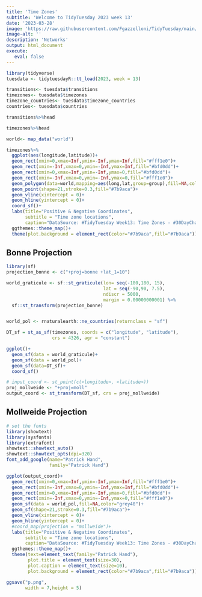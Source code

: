 ```yaml
---
title: 'Time Zones'
subtitle: 'Welcome to TidyTuesday 2023 week 13'
date: '2023-03-28'
image: 'https://raw.githubusercontent.com/Fgazzelloni/TidyTuesday/main/data/2023/w13_TmZn/w13_TmZn.png'
image-alt: ''
description: 'Networks'
output: html_document
execute: 
   eval: false
---
```

```r
library(tidyverse)
tuesdata <- tidytuesdayR::tt_load(2023, week = 13)
```

```r
transitions<- tuesdata$transitions
timezones<- tuesdata$timezones
timezone_countries<- tuesdata$timezone_countries
countries<- tuesdata$countries
```

```r
transitions%>%head
```

```r
timezones%>%head
```

```r
world<- map_data("world")

timezones%>%
  ggplot(aes(longitude,latitude))+
  geom_rect(xmin=0,xmax=Inf,ymin=-Inf,ymax=Inf,fill="#fff1e0")+
  geom_rect(xmin=-Inf,xmax=0,ymin=-Inf,ymax=Inf,fill="#bfd0dd")+
  geom_rect(xmin=0,xmax=Inf,ymin=-Inf,ymax=0,fill="#bfd0dd")+
  geom_rect(xmin=-Inf,xmax=0,ymin=-Inf,ymax=0,fill="#fff1e0")+
  geom_polygon(data=world,mapping=aes(long,lat,group=group),fill=NA,color="grey")+
  geom_point(shape=21,stroke=0.3,fill="#7b9aca")+
  geom_vline(xintercept = 0)+
  geom_hline(yintercept = 0)+
  coord_sf()+
  labs(title="Positive & Negative Coordinates",
       subtitle = "Time zone locations",
       caption="DataSource: #TidyTuesday Week13: Time Zones - #30DayChartChallenge Day15: positive/negative\nDataViz: Federica Gazzelloni")+
  ggthemes::theme_map()+
  theme(plot.background = element_rect(color="#7b9aca",fill="#7b9aca"))
```



## Bonne Projection

```r
library(sf)
projection_bonne <- c("+proj=bonne +lat_1=10")

world_graticule <- sf::st_graticule(lon= seq(-180,180, 15),
                                    lat = seq(-90,90, 7.5),
                                    ndiscr = 5000,
                                    margin = 0.00000000001) %>%
  sf::st_transform(projection_bonne)


world_pol <- rnaturalearth::ne_countries(returnclass = "sf")

DT_sf = st_as_sf(timezones, coords = c("longitude", "latitude"), 
                 crs = 4326, agr = "constant")

ggplot()+
  geom_sf(data = world_graticule)+
  geom_sf(data = world_pol)+
  geom_sf(data=DT_sf)+
  coord_sf()
```


```r
# input_coord <- st_point(c(<longitude>, <latitude>))
proj_mollweide <- "+proj=moll"
output_coord <- st_transform(DT_sf, crs = proj_mollweide)
```

## Mollweide Projection
```r
# set the fonts
library(showtext)
library(sysfonts)
library(extrafont)
showtext::showtext_auto()
showtext::showtext_opts(dpi=320)
font_add_google(name="Patrick Hand",
                family="Patrick Hand")
```

```r
ggplot(output_coord)+
  geom_rect(xmin=0,xmax=Inf,ymin=-Inf,ymax=Inf,fill="#fff1e0")+
  geom_rect(xmin=-Inf,xmax=0,ymin=-Inf,ymax=Inf,fill="#bfd0dd")+
  geom_rect(xmin=0,xmax=Inf,ymin=-Inf,ymax=0,fill="#bfd0dd")+
  geom_rect(xmin=-Inf,xmax=0,ymin=-Inf,ymax=0,fill="#fff1e0")+
  geom_sf(data = world_pol,fill=NA,color="grey40")+
  geom_sf(shape=21,stroke=0.3,fill="#7b9aca")+
  geom_vline(xintercept = 0)+
  geom_hline(yintercept = 0)+
  #coord_map(projection = "mollweide")+
  labs(title="Positive & Negative Coordinates",
       subtitle = "Time zone locations",
       caption="DataSource: #TidyTuesday Week13: Time Zones - #30DayChartChallenge Day15: positive/negative\nDataViz: Federica Gazzelloni")+
  ggthemes::theme_map()+
  theme(text=element_text(family="Patrick Hand"),
        plot.title = element_text(size=30),
        plot.caption = element_text(size=10),
        plot.background = element_rect(color="#7b9aca",fill="#7b9aca"))
```

```r
ggsave("p.png",
       width = 7,height = 5)
```

